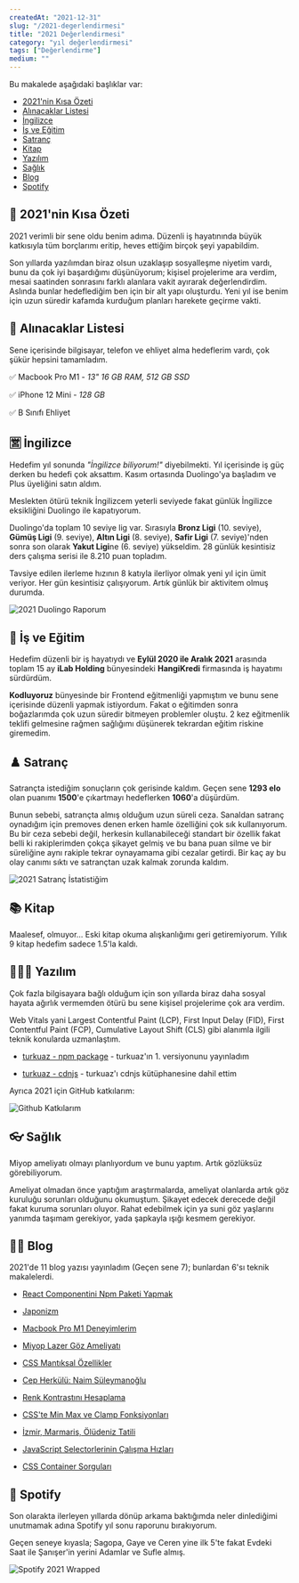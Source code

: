 ```yaml
---
createdAt: "2021-12-31"
slug: "/2021-degerlendirmesi"
title: "2021 Değerlendirmesi"
category: "yıl değerlendirmesi"
tags: ["Değerlendirme"]
medium: ""
---
```


Bu makalede aşağıdaki başlıklar var:

- <a href="#2021nin-kisa-ozeti">2021'nin Kısa Özeti</a>
- <a href="#alinacaklar-listesi">Alınacaklar Listesi</a>
- <a href="#ingilizce">İngilizce</a>
- <a href="#is-ve-egitim">İş ve Eğitim</a>
- <a href="#satranc">Satranç</a>
- <a href="#kitap">Kitap</a>
- <a href="#yazilim">Yazılım</a>
- <a href="#saglik">Sağlık</a>
- <a href="#blog">Blog</a>
- <a href="#spotify">Spotify</a>

## 💠 2021'nin Kısa Özeti

2021 verimli bir sene oldu benim adıma. Düzenli iş hayatınında büyük katkısıyla tüm borçlarımı eritip, heves ettiğim birçok şeyi yapabildim.

Son yıllarda yazılımdan biraz olsun uzaklaşıp sosyalleşme niyetim vardı, bunu da çok iyi başardığımı düşünüyorum; kişisel projelerime ara verdim, mesai saatinden sonrasını farklı alanlara vakit ayırarak değerlendirdim. Aslında bunlar hedeflediğim ben için bir alt yapı oluşturdu. Yeni yıl ise benim için uzun süredir kafamda kurduğum planları harekete geçirme vakti.

## 🛒 Alınacaklar Listesi

Sene içerisinde bilgisayar, telefon ve ehliyet alma hedeflerim vardı, çok şükür hepsini tamamladım.

✅ Macbook Pro M1 - _13" 16 GB RAM, 512 GB SSD_

✅ iPhone 12 Mini - _128 GB_

✅ B Sınıfı Ehliyet

## 🈺 İngilizce

Hedefim yıl sonunda _"İngilizce biliyorum!"_ diyebilmekti. Yıl içerisinde iş güç derken bu hedefi çok aksattım. Kasım ortasında Duolingo'ya başladım ve Plus üyeliğini satın aldım.

Meslekten ötürü teknik İngilizcem yeterli seviyede fakat günlük İngilizce eksikliğini Duolingo ile kapatıyorum.

Duolingo'da toplam 10 seviye lig var. Sırasıyla **Bronz Ligi** (10. seviye), **Gümüş Ligi** (9. seviye), **Altın Ligi** (8. seviye), **Safir Ligi** (7. seviye)'nden sonra son olarak **Yakut Ligi**ne (6. seviye) yükseldim. 28 günlük kesintisiz ders çalışma serisi ile 8.210 puan topladım.

Tavsiye edilen ilerleme hızının 8 katıyla ilerliyor olmak yeni yıl için ümit veriyor. Her gün kesintisiz çalışıyorum. Artık günlük bir aktivitem olmuş durumda.

![2021 Duolingo Raporum](/blog/2021-12-31/duolingo-2021.jpg)

## 🏢 İş ve Eğitim

Hedefim düzenli bir iş hayatıydı ve **Eylül 2020 ile Aralık 2021** arasında toplam 15 ay **iLab Holding** bünyesindeki **HangiKredi** firmasında iş hayatımı sürdürdüm.

**Kodluyoruz** bünyesinde bir Frontend eğitmenliği yapmıştım ve bunu sene içerisinde düzenli yapmak istiyordum. Fakat o eğitimden sonra boğazlarımda çok uzun süredir bitmeyen problemler oluştu. 2 kez eğitmenlik teklifi gelmesine rağmen sağlığımı düşünerek tekrardan eğitim riskine giremedim.

## ♟️ Satranç

Satrançta istediğim sonuçların çok gerisinde kaldım. Geçen sene **1293 elo** olan puanımı **1500**'e çıkartmayı hedeflerken **1060**'a düşürdüm.

Bunun sebebi, satrançta almış olduğum uzun süreli ceza. Sanaldan satranç oynadığım için premoves denen erken hamle özelliğini çok sık kullanıyorum. Bu bir ceza sebebi değil, herkesin kullanabileceği standart bir özellik fakat belli ki rakiplerimden çokça şikayet gelmiş ve bu bana puan silme ve bir süreliğine aynı rakiple tekrar oynayamama gibi cezalar getirdi. Bir kaç ay bu olay canımı sıktı ve satrançtan uzak kalmak zorunda kaldım.

![2021 Satranç İstatistiğim](/blog/2021-12-31/chess-2021.jpg)

## 📚 Kitap

Maalesef, olmuyor... Eski kitap okuma alışkanlığımı geri getiremiyorum. Yıllık 9 kitap hedefim sadece 1.5'la kaldı.

## 👨🏻‍💻 Yazılım

Çok fazla bilgisayara bağlı olduğum için son yıllarda biraz daha sosyal hayata ağırlık vermemden ötürü bu sene kişisel projelerime çok ara verdim.

Web Vitals yani Largest Contentful Paint (LCP), First Input Delay (FID), First Contentful Paint (FCP), Cumulative Layout Shift (CLS) gibi alanımla ilgili teknik konularda uzmanlaştım.

- <a href="https://www.npmjs.com/package/turkuaz" target="_blank" rel="noopener noreferrer">turkuaz - npm package</a> - turkuaz'ın 1. versiyonunu yayınladım

- <a href="https://cdnjs.com/libraries/turkuaz" target="_blank" rel="noopener noreferrer">turkuaz - cdnjs</a> - turkuaz'ı cdnjs kütüphanesine dahil ettim

Ayrıca 2021 için GitHub katkılarım:

![Github Katkılarım](/blog/2021-12-31/github-2021.png)

## 👓 Sağlık

Miyop ameliyatı olmayı planlıyordum ve bunu yaptım. Artık gözlüksüz görebiliyorum.

Ameliyat olmadan önce yaptığım araştırmalarda, ameliyat olanlarda artık göz kuruluğu sorunları olduğunu okumuştum. Şikayet edecek derecede değil fakat kuruma sorunları oluyor. Rahat edebilmek için ya suni göz yaşlarını yanımda taşımam gerekiyor, yada şapkayla ışığı kesmem gerekiyor.

## ✍🏻 Blog

2021'de 11 blog yazısı yayınladım (Geçen sene 7); bunlardan 6'sı teknik makalelerdi.

- <a href="/blog/react-componentini-npm-paketi-yapmak">React Componentini Npm Paketi Yapmak</a>

- <a href="/blog/japonizm">Japonizm</a>

- <a href="/blog/macbook-pro-m1-deneyimlerim">Macbook Pro M1 Deneyimlerim</a>

- <a href="/blog/miyop-lazer-goz-ameliyati">Miyop Lazer Göz Ameliyatı</a>

- <a href="/blog/css-mantiksal-ozellikler">CSS Mantıksal Özellikler</a>

- <a href="/blog/cep-herkulu-naim-suleymanoglu">Cep Herkülü: Naim Süleymanoğlu</a>

- <a href="/blog/renk-kontrastini-hesaplama">Renk Kontrastını Hesaplama</a>

- <a href="/blog/csste-min-max-ve-clamp-fonksiyonlari">CSS'te Min Max ve Clamp Fonksiyonları</a>

- <a href="/blog/izmir-marmaris-oludeniz-tatili">İzmir, Marmaris, Ölüdeniz Tatili</a>

- <a href="/blog/javascript-selectorlerinin-calisma-hizlari">JavaScript Selectorlerinin Çalışma Hızları</a>

- <a href="/blog/css-container-sorgulari">CSS Container Sorguları</a>

## 🎵 Spotify

Son olarakta ilerleyen yıllarda dönüp arkama baktığımda neler dinlediğimi unutmamak adına Spotify yıl sonu raporunu bırakıyorum.

Geçen seneye kıyasla; Sagopa, Gaye ve Ceren yine ilk 5'te fakat Evdeki Saat ile Şanışer'in yerini Adamlar ve Sufle almış.

![Spotify 2021 Wrapped](/blog/2021-12-31/spotify-2021.jpg)
